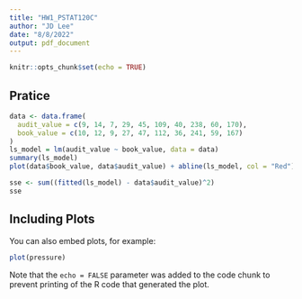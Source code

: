 ---
title: "HW1_PSTAT120C"
author: "JD Lee"
date: "8/8/2022"
output: pdf_document
---

```{r setup, include=FALSE}
knitr::opts_chunk$set(echo = TRUE)
```

## Pratice


```{r Auditors}
data <- data.frame(
  audit_value = c(9, 14, 7, 29, 45, 109, 40, 238, 60, 170),
  book_value = c(10, 12, 9, 27, 47, 112, 36, 241, 59, 167)
)
ls_model = lm(audit_value ~ book_value, data = data)
summary(ls_model)
plot(data$book_value, data$audit_value) + abline(ls_model, col = "Red")

sse <- sum((fitted(ls_model) - data$audit_value)^2)
sse
```

## Including Plots

You can also embed plots, for example:

```{r pressure, echo=FALSE}
plot(pressure)
```

Note that the `echo = FALSE` parameter was added to the code chunk to prevent printing of the R code that generated the plot.

